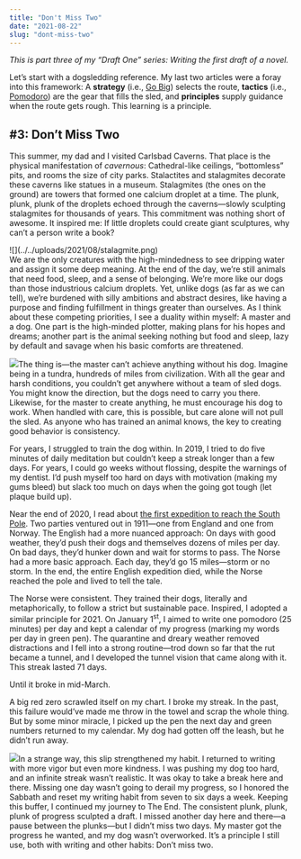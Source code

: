 ```yaml
---
title: "Don't Miss Two"
date: "2021-08-22"
slug: "dont-miss-two"
---
```


*This is part three of my “Draft One” series: Writing the first draft of a novel.*

Let’s start with a dogsledding reference. My last two articles were a foray into this framework: A **strategy** (i.e., [Go Big](https://andersun.substack.com/p/draft-one)) selects the route, **tactics** (i.e., [Pomodoro](https://andersun.substack.com/p/pomodoro)) are the gear that fills the sled, and **principles** supply guidance when the route gets rough. This learning is a principle.

\#3: Don’t Miss Two
-------------------

This summer, my dad and I visited Carlsbad Caverns. That place is the physical manifestation of *cavernous*: Cathedral-like ceilings, “bottomless” pits, and rooms the size of city parks. Stalactites and stalagmites decorate these caverns like statues in a museum. Stalagmites (the ones on the ground) are towers that formed one calcium droplet at a time. The plunk, plunk, plunk of the droplets echoed through the caverns—slowly sculpting stalagmites for thousands of years. This commitment was nothing short of awesome. It inspired me: If little droplets could create giant sculptures, why can’t a person write a book?

<div class="wp-block-image">![](../../uploads/2021/08/stalagmite.png)</div>We are the only creatures with the high-mindedness to see dripping water and assign it some deep meaning. At the end of the day, we’re still animals that need food, sleep, and a sense of belonging. We’re more like our dogs than those industrious calcium droplets. Yet, unlike dogs (as far as we can tell), we’re burdened with silly ambitions and abstract desires, like having a purpose and finding fulfillment in things greater than ourselves. As I think about these competing priorities, I see a duality within myself: A master and a dog. One part is the high-minded plotter, making plans for his hopes and dreams; another part is the animal seeking nothing but food and sleep, lazy by default and savage when his basic comforts are threatened.

![](../../uploads/2021/08/dog-matrix.png)The thing is—the master can’t achieve anything without his dog. Imagine being in a tundra, hundreds of miles from civilization. With all the gear and harsh conditions, you couldn’t get anywhere without a team of sled dogs. You might know the direction, but the dogs need to carry you there. Likewise, for the master to create anything, he must encourage his dog to work. When handled with care, this is possible, but care alone will not pull the sled. As anyone who has trained an animal knows, the key to creating good behavior is consistency.

For years, I struggled to train the dog within. In 2019, I tried to do five minutes of daily meditation but couldn’t keep a streak longer than a few days. For years, I could go weeks without flossing, despite the warnings of my dentist. I’d push myself too hard on days with motivation (making my gums bleed) but slack too much on days when the going got tough (let plaque build up).

Near the end of 2020, I read about [the first expedition to reach the South Pole](https://en.wikipedia.org/wiki/Amundsen%27s_South_Pole_expedition). Two parties ventured out in 1911—one from England and one from Norway. The English had a more nuanced approach: On days with good weather, they’d push their dogs and themselves dozens of miles per day. On bad days, they’d hunker down and wait for storms to pass. The Norse had a more basic approach. Each day, they’d go 15 miles—storm or no storm. In the end, the entire English expedition died, while the Norse reached the pole and lived to tell the tale.

The Norse were consistent. They trained their dogs, literally and metaphorically, to follow a strict but sustainable pace. Inspired, I adopted a similar principle for 2021. On January 1<sup>st</sup>, I aimed to write one pomodoro (25 minutes) per day and kept a calendar of my progress (marking my words per day in green pen). The quarantine and dreary weather removed distractions and I fell into a strong routine—trod down so far that the rut became a tunnel, and I developed the tunnel vision that came along with it. This streak lasted 71 days.

Until it broke in mid-March.

A big red zero scrawled itself on my chart. I broke my streak. In the past, this failure would’ve made me throw in the towel and scrap the whole thing. But by some minor miracle, I picked up the pen the next day and green numbers returned to my calendar. My dog had gotten off the leash, but he didn’t run away.

![](../../uploads/2021/08/word-calendar.png)In a strange way, this slip strengthened my habit. I returned to writing with more vigor but even more kindness. I was pushing my dog too hard, and an infinite streak wasn’t realistic. It was okay to take a break here and there. Missing one day wasn’t going to derail my progress, so I honored the Sabbath and reset my writing habit from seven to six days a week. Keeping this buffer, I continued my journey to The End. The consistent plunk, plunk, plunk of progress sculpted a draft. I missed another day here and there—a pause between the plunks—but I didn’t miss two days. My master got the progress he wanted, and my dog wasn’t overworked. It’s a principle I still use, both with writing and other habits: Don’t miss two.